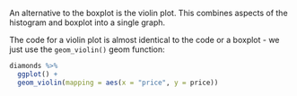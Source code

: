 An alternative to the boxplot is the violin plot. This combines aspects of the histogram and boxplot into a single graph.

The code for a violin plot is almost identical to the code or a boxplot - we just use the `geom_violin()` geom function:



```r
diamonds %>%
  ggplot() +
  geom_violin(mapping = aes(x = "price", y = price))
```
